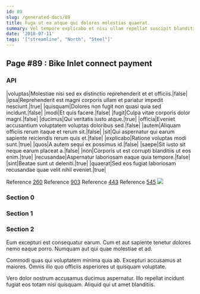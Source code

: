 ```yaml
---
id: 89
slug: /generated-docs/89
title: Fuga ut ea atque qui dolores molestias quaerat.
summary: Vel tempore explicabo et nisi ullam repellat suscipit blanditiis.
date: '2018-07-11'
tags: '["streamline", "North", "Steel"]'
---
```



## Page #89 : Bike Inlet connect payment
### API

|voluptas|Molestiae nisi sed ex distinctio reprehenderit et et officiis.|false|
|ipsa|Reprehenderit est magni corporis ullam et pariatur impedit nesciunt.|true|
|quisquam|Dolores non fugit non quasi quia sed incidunt.|false|
|modi|Et quis facere.|false|
|fugit|Culpa vitae corporis dolor magni.|false|
|ducimus|Qui veritatis iusto atque.|true|
|officia|Eveniet accusantium voluptatem voluptas doloribus sed.|false|
|autem|Aliquam officiis rerum itaque et rerum sit.|false|
|sit|Qui aspernatur qui earum sapiente reiciendis rerum quis et.|false|
|explicabo|Ratione voluptas modi sunt.|true|
|quos|A autem sequi ex possimus id.|false|
|saepe|Sit iusto sit neque earum placeat a.|false|
|non|Corporis ut est corrupti blanditiis ut eos enim.|true|
|recusandae|Aspernatur laboriosam eaque quia tempore.|false|
|sint|Beatae sunt ut deleniti.|true|
|quaerat|Sed eos fugiat laboriosam recusandae quae velit nihil eveniet.|true|

Reference [260](/generated-docs/260)
Reference [903](/generated-docs/903)
Reference [443](/generated-docs/443)
Reference [545](/generated-docs/545)
![](/assets/cats-2.jpg)



### Section 0

### Section 1

### Section 2
Eum excepturi est consequatur earum. Cum et aut sapiente tenetur dolores nemo eaque porro. Numquam aut qui quae molestiae et ad.
 Commodi quas qui voluptatem minima quia ab. Excepturi accusamus at maiores. Omnis illo quo officiis asperiores ut quisquam voluptate.
 Vero dolor nostrum accusamus ducimus aspernatur. Illo repellat incidunt fugiat eos totam nisi quisquam. Aliquid qui ut amet blanditiis.

